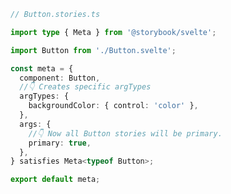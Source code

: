 ```ts
// Button.stories.ts

import type { Meta } from '@storybook/svelte';

import Button from './Button.svelte';

const meta = {
  component: Button,
  //👇 Creates specific argTypes
  argTypes: {
    backgroundColor: { control: 'color' },
  },
  args: {
    //👇 Now all Button stories will be primary.
    primary: true,
  },
} satisfies Meta<typeof Button>;

export default meta;
```

